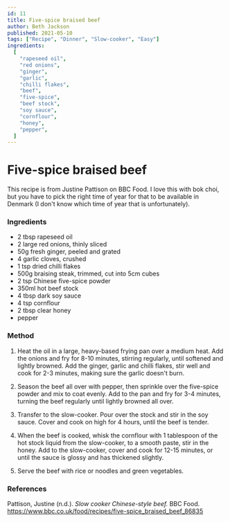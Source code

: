```yaml
---
id: 11
title: Five-spice braised beef
author: Beth Jackson
published: 2021-05-10
tags: ["Recipe", "Dinner", "Slow-cooker", "Easy"]
ingredients:
  [
    "rapeseed oil",
    "red onions",
    "ginger",
    "garlic",
    "chilli flakes",
    "beef",
    "five-spice",
    "beef stock",
    "soy sauce",
    "cornflour",
    "honey",
    "pepper",
  ]
---
```


# Five-spice braised beef

<BlogTextWrapper>

This recipe is from Justine Pattison on BBC Food. I love this with bok choi, but you have to pick the right time of year for that to be available in Denmark (I don't know which time of year that is unfortunately).

</BlogTextWrapper>

<BlogTextWrapper>

### Ingredients

- 2 tbsp rapeseed oil
- 2 large red onions, thinly sliced
- 50g fresh ginger, peeled and grated
- 4 garlic cloves, crushed
- 1 tsp dried chilli flakes
- 500g braising steak, trimmed, cut into 5cm cubes
- 2 tsp Chinese five-spice powder
- 350ml hot beef stock
- 4 tbsp dark soy sauce
- 4 tsp cornflour
- 2 tbsp clear honey
- pepper

</BlogTextWrapper>

<BlogTextWrapper>

### Method

1. Heat the oil in a large, heavy-based frying pan over a medium heat. Add the onions and fry for 8-10 minutes, stirring regularly, until softened and lightly browned. Add the ginger, garlic and chilli flakes, stir well and cook for 2-3 minutes, making sure the garlic doesn't burn.

<Timer inputHours={0} inputMinutes={10} inputSeconds={0} />

2. Season the beef all over with pepper, then sprinkle over the five-spice powder and mix to coat evenly. Add to the pan and fry for 3-4 minutes, turning the beef regularly until lightly browned all over.

<Timer inputHours={0} inputMinutes={4} inputSeconds={0} />

3. Transfer to the slow-cooker. Pour over the stock and stir in the soy sauce. Cover and cook on high for 4 hours, until the beef is tender.

<Timer inputHours={4} inputMinutes={0} inputSeconds={0} />

4. When the beef is cooked, whisk the cornflour with 1 tablespoon of the hot stock liquid from the slow-cooker, to a smooth paste, stir in the honey. Add to the slow-cooker, cover and cook for 12-15 minutes, or until the sauce is glossy and has thickened slightly.

<Timer inputHours={0} inputMinutes={15} inputSeconds={0} />

5. Serve the beef with rice or noodles and green vegetables.

</BlogTextWrapper>

<BlogTextWrapper>

### References

Pattison, Justine (n.d.). _Slow cooker Chinese-style beef._ BBC Food. https://www.bbc.co.uk/food/recipes/five-spice_braised_beef_86835

</BlogTextWrapper>

<ClickableTags tags={tags} />
